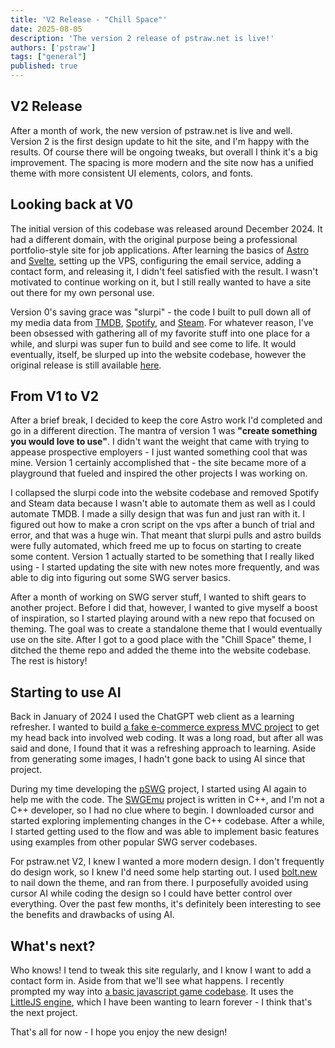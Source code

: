```yaml
---
title: 'V2 Release - "Chill Space"'
date: 2025-08-05
description: 'The version 2 release of pstraw.net is live!'
authors: ['pstraw']
tags: ["general"]
published: true
---
```

## V2 Release
After a month of work, the new version of pstraw.net is live and well. Version 2 is the first design update to hit the site, and I'm happy with the results. Of course there will be ongoing tweaks, but overall I think it's a big improvement. The spacing is more modern and the site now has a unified theme with more consistent UI elements, colors, and fonts.

## Looking back at V0
The initial version of this codebase was released around December 2024. It had a different domain, with the original purpose being a professional portfolio-style site for job applications. After learning the basics of [Astro](https://astro.build/) and [Svelte](https://svelte.dev/), setting up the VPS, configuring the email service, adding a contact form, and releasing it, I didn't feel satisfied with the result. I wasn't motivated to continue working on it, but I still really wanted to have a site out there for my own personal use.

Version 0's saving grace was "slurpi" - the code I built to pull down all of my media data from [TMDB](https://www.themoviedb.org/), [Spotify](https://spotify.com/), and [Steam](https://steampowered.com/). For whatever reason, I've been obsessed with gathering all of my favorite stuff into one place for a while, and slurpi was super fun to build and see come to life. It would eventually, itself, be slurped up into the website codebase, however the original release is still available [here](https://github.com/pstrawberrie/slurpi).

## From V1 to V2
After a brief break, I decided to keep the core Astro work I'd completed and go in a different direction. The mantra of version 1 was **"create something you would love to use"**. I didn't want the weight that came with trying to appease prospective employers - I just wanted something cool that was mine. Version 1 certainly accomplished that - the site became more of a playground that fueled and inspired the other projects I was working on.

I collapsed the slurpi code into the website codebase and removed Spotify and Steam data because I wasn't able to automate them as well as I could automate TMDB. I made a silly design that was fun and just ran with it. I figured out how to make a cron script on the vps after a bunch of trial and error, and that was a huge win. That meant that slurpi pulls and astro builds were fully automated, which freed me up to focus on starting to create some content. Version 1 actually started to be something that I really liked using - I started updating the site with new notes more frequently, and was able to dig into figuring out some SWG server basics.

After a month of working on SWG server stuff, I wanted to shift gears to another project. Before I did that, however, I wanted to give myself a boost of inspiration, so I started playing around with a new repo that focused on theming. The goal was to create a standalone theme that I would eventually use on the site. After I got to a good place with the "Chill Space" theme, I ditched the theme repo and added the theme into the website codebase. The rest is history!

## Starting to use AI
Back in January of 2024 I used the ChatGPT web client as a learning refresher. I wanted to build [a fake e-commerce express MVC project](https://github.com/pstrawberrie/cubesdirect-vanilla) to get my head back into involved web coding. It was a long road, but after all was said and done, I found that it was a refreshing approach to learning. Aside from generating some images, I hadn't gone back to using AI since that project.

During my time developing the [pSWG](https://github.com/pstrawberrie/pswg) project, I started using AI again to help me with the code. The [SWGEmu](https://swgemu.com/) project is written in C++, and I'm not a C++ developer, so I had no clue where to begin. I downloaded cursor and started exploring implementing changes in the C++ codebase. After a while, I started getting used to the flow and was able to implement basic features using examples from other popular SWG server codebases.

For pstraw.net V2, I knew I wanted a more modern design. I don't frequently do design work, so I knew I'd need some help starting out. I used [bolt.new](https://bolt.new/) to nail down the theme, and ran from there. I purposefully avoided using cursor AI while coding the design so I could have better control over everything. Over the past few months, it's definitely been interesting to see the benefits and drawbacks of using AI.

## What's next?
Who knows! I tend to tweak this site regularly, and I know I want to add a contact form in. Aside from that we'll see what happens. I recently prompted my way into [a basic javascript game codebase](https://github.com/pstrawberrie/game/tree/littlejs1-proto1). It uses the [LittleJS engine](https://github.com/KilledByAPixel/LittleJS), which I have been wanting to learn forever - I think that's the next project.

That's all for now - I hope you enjoy the new design!
